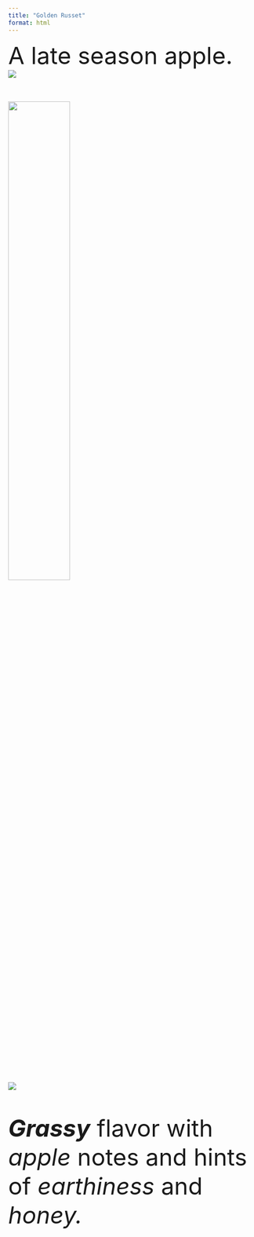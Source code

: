```yaml
---
title: "Golden Russet"
format: html
---
```


<font size = "7">

A late season apple.
<div class="container">
<div class="row">

<div class="col">
![](img/websitefigs/Apple_Golden Russet.svg)
 </div>

<div class="col">
![](img/goldenrusset-crop.jpg){width=50%}


![](img/flavfigs/flavor_plot_Golden Russet.svg)

<i><b>Grassy</b></i> flavor with <i>apple</i> notes and hints of <i>earthiness</i> and <i>honey.</i>